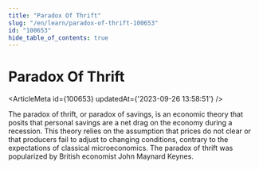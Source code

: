```yaml
---
title: "Paradox Of Thrift"
slug: "/en/learn/paradox-of-thrift-100653"
id: "100653"
hide_table_of_contents: true
---
```



# Paradox Of Thrift

<ArticleMeta id={100653} updatedAt={'2023-09-26 13:58:51'} />
<div className='border-solid border-b border-t-0 my-4 border-[var(--ifm-color-gray-300)]' />

The paradox of thrift, or paradox of savings, is an economic theory that posits that personal savings are a net drag on the economy during a recession. This theory relies on the assumption that prices do not clear or that producers fail to adjust to changing conditions, contrary to the expectations of classical microeconomics. The paradox of thrift was popularized by British economist John Maynard Keynes.
